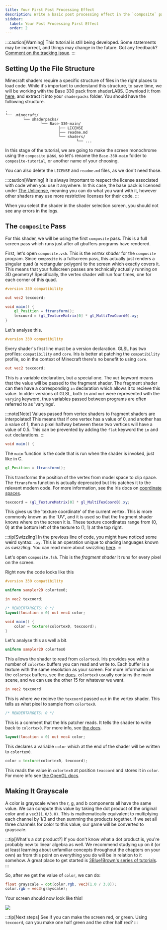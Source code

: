 ```yaml
---
title: Your First Post Processing Effect
description: Write a basic post processing effect in the `composite` pass.
sidebar:
  label: Your Post Processing First Effect
  order: 2
---
```


:::caution[Warning]
This tutorial is still being developed. Some statements may be incorrect, and things may change in the future. Got any feedback? [Comment on the tracking issue](https://github.com/IrisShaders/DocsPage/issues/327).
:::

## Setting Up the File Structure
Minecraft shaders require a specific structure of files in the right places to load code. While it's important to understand this structure, to save time, we will be working with the Base 330 pack from shaderLABS. Download it from [here](https://github.com/shaderLABS/Base-330), and extract it into your `shaderpacks` folder. You should have the following structure.

```
.
└── .minecraft/
		└── shaderpacks/
				└── Base-330-main/
						├── LICENSE
						├── readme.md
						└── shaders/
								└── ...
```

In this stage of the tutorial, we are going to make the screen monochrome using the `composite` pass, so let's rename the `Base-330-main` folder to `composite-tutorial`, or another name of your choosing.

You can also delete the `LICENSE` and `readme.md` files, as we don't need those.

:::caution[Warning]
It is always important to respect the license associated with code when you use it anywhere. In this case, the base pack is licensed under [The Unlicense](https://choosealicense.com/licenses/unlicense/), meaning you can do what you want with it, however other shaders may use more restrictive licenses for their code.
:::

When you select the shader in the shader selection screen, you should not see any errors in the logs.

## The `composite` Pass
For this shader, we will be using the first `composite` pass. This is a full screen pass which runs just after all gbuffers programs have rendered.

First, let's open `composite.vsh`. This is the *vertex shader* for the `composite` program. Since `composite` is a fullscreen pass, this actually just renders a singular quad (a rectangular polygon) to the screen which exactly covers it. This means that your fullscreen passes are technically actually running on 3D geometry! Specifically, the vertex shader will run four times, one for each corner of this quad.

```glsl
#version 330 compatibility

out vec2 texcoord;

void main() {
	gl_Position = ftransform();
	texcoord = (gl_TextureMatrix[0] * gl_MultiTexCoord0).xy;
}
```

Let's analyse this.

```glsl
#version 330 compatibility
```

Every shader's first line must be a version declaration. GLSL has two profiles: `compatibility` and `core`. Iris is better at patching the `compatibility` profile, so in the context of Minecraft there's no benefit to using `core`.

```glsl
out vec2 texcoord;
```

This is a variable declaration, but a special one. The `out` keyword means that the value will be passed to the fragment shader. The fragment shader can then have a corresponding `in` declaration which allows it to recieve this value. In older versions of GLSL, both `in` and `out` were represented with the `varying` keyword, thus variables passed between programs are often referred to as 'varyings'.

:::note[Note]
Values passed from vertex shaders to fragment shaders are interpolated! This means that if one vertex has a value of 0, and another has a value of 1, then a pixel halfway between these two vertices will have a value of 0.5. This can be prevented by adding the `flat` keyword the `in` and `out` declarations.
:::

```glsl
void main() {
```

The `main` function is the code that is run when the shader is invoked, just like in C.

```glsl
gl_Position = ftransform();
```

This transforms the position of the vertex from model space to clip space. The `ftransform` function is actually deprecated but Iris patches it to the relevant modern code. For more information, see the Iris docs on [coordinate spaces](/current/how-to/coordinate_spaces).

```glsl
texcoord = (gl_TextureMatrix[0] * gl_MultiTexCoord0).xy;
```

This gives us the 'texture coordinate' of the current vertex. This is more commonly known as the 'UV', and it is used so that the fragment shader knows where on the screen it is. These texture coordinates range from (0, 0) at the bottom left of the texture to (1, 1) at the top right.

:::tip[Swizzling]
In the previous line of code, you might have noticed some weird syntax: `.xy`. This is an operation unique to shading languages known as *swizzling*. You can read more about swizzling [here](https://www.khronos.org/opengl/wiki/Data_Type_(GLSL)#Swizzling).
:::

Let's open `composite.fsh`. This is the *fragment shader*	It runs for every pixel on the screen.

Right now the code looks like this

```glsl
#version 330 compatibility

uniform sampler2D colortex0;

in vec2 texcoord;

/* RENDERTARGETS: 0 */
layout(location = 0) out vec4 color;

void main() {
	color = texture(colortex0, texcoord);
}
```

Let's analyse this as well a bit.


```glsl
uniform sampler2D colortex0
```

This allows the shader to read from `colortex0`. Iris provides you with a number of `colortex` buffers you can read and write to. Each buffer is a texture with the same resolution as your screen. For more information on the `colortex` buffers, see the [docs](/current/reference/buffers/colortex/). `colortex0` usually contains the main scene, and we can use the other 15 for whatever we want.

```glsl
in vec2 texcoord
```

This is where we recieve the `texcoord` passed `out` in the vertex shader. This tells us what pixel to sample from `colortex0`.

```glsl
/* RENDERTARGETS: 0 */
```

This is a comment that the Iris patcher reads. It tells the shader to write back to `colortex0`. For more info, see [the docs](/current/reference/constants/rendertargets).

```glsl
layout(location = 0) out vec4 color;
```

This declares a variable `color` which at the end of the shader will be written to `colortex0`.

```glsl
color = texture(colortex0, texcoord);
```

This reads the value in `colortex0` at position `texcoord` and stores it in `color`. For more info see [the OpenGL docs](https://registry.khronos.org/OpenGL-Refpages/gl4/html/texture.xhtml).

## Making It Grayscale
A color is grayscale when the r, g, and b components all have the same value. We can compute this value by taking the dot product of the original color and a `vec3(1.0/3.0)`. This is mathematically equivalent to multiplying each channel by 1/3 and then summing the products together. If we set all three channels for color to this value, our game will be converted to grayscale.

:::tip[What's a dot product?]
If you don't know what a dot product is, you're probably new to linear algebra as well. We recommend studying up on it (or at least learning about unfamiliar concepts throughout the chapters on your own) as from this point on everything you do will be in relation to it somehow. A great place to get started is [3Blue1Brown's series of tutorials](https://www.youtube.com/playlist?list=PLZHQObOWTQDPD3MizzM2xVFitgF8hE_ab).
:::

So, after we get the value of `color`, we can do:
```glsl
float grayscale = dot(color.rgb, vec3(1.0 / 3.0));
color.rgb = vec3(grayscale);
```

Your screen should now look like this!

![](../../../../../assets/beginner_tutorial/monochrome.webp)

:::tip[Next steps]
See if you can make the screen red, or green. Using `texcoord`, can you make one half green and the other half red?
:::
